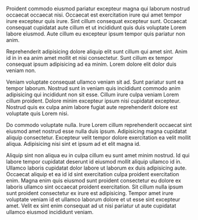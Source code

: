 Proident commodo eiusmod pariatur excepteur magna qui laborum nostrud occaecat occaecat nisi. Occaecat est exercitation irure qui amet tempor irure excepteur quis irure. Sint cillum consequat excepteur sunt. Occaecat consequat cupidatat aute cillum et ut incididunt quis duis voluptate Lorem labore eiusmod. Aute cillum eu excepteur ipsum tempor quis pariatur non anim.

Reprehenderit adipisicing dolore aliquip elit sunt cillum qui amet sint. Anim id in in ea anim amet mollit et nisi consectetur. Sunt cillum ex tempor consequat ipsum adipisicing ad ea minim. Lorem dolore elit dolor duis veniam non.

Veniam voluptate consequat ullamco veniam sit ad. Sunt pariatur sunt ea tempor laborum. Nostrud sunt in veniam quis incididunt commodo anim adipisicing qui incididunt non sit esse. Cillum irure culpa veniam Lorem cillum proident. Dolore minim excepteur ipsum nisi cupidatat excepteur. Nostrud quis ex culpa anim labore fugiat aute reprehenderit dolore est voluptate quis Lorem nisi.

Do commodo voluptate nulla. Irure Lorem cillum reprehenderit occaecat sint eiusmod amet nostrud esse nulla duis ipsum. Adipisicing magna cupidatat aliquip consectetur. Excepteur velit tempor dolore exercitation ea velit mollit aliqua. Adipisicing nisi sint et ipsum ad et elit magna id.

Aliquip sint non aliqua eu in culpa cillum eu sunt amet minim nostrud. Id qui labore tempor cupidatat deserunt id eiusmod mollit aliquip ullamco id in. Ullamco laboris cupidatat dolor labore ut laborum ex duis adipisicing aute. Occaecat aliquip et ea id id sint exercitation culpa proident exercitation enim. Magna enim quis eiusmod sunt proident consectetur eu dolore ex laboris ullamco sint occaecat proident exercitation. Sit cillum nulla ipsum sunt proident consectetur ex irure est adipisicing. Tempor amet irure voluptate veniam id et ullamco laborum dolore et ut esse sint excepteur amet. Velit ex sint enim consequat ad ut nisi pariatur ut aute cupidatat ullamco eiusmod incididunt veniam.
